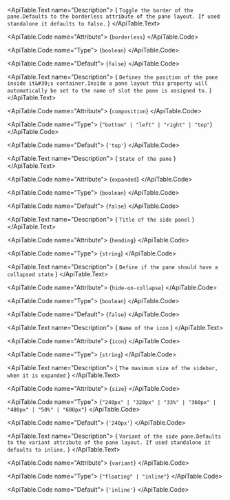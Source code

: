 <ApiTable id="property-borderless">
  <ApiTable.PropertyHeader name="borderless" singleFramework="">
  </ApiTable.PropertyHeader>

  <ApiTable.Text name="Description">
    { `Toggle the border of the pane.Defaults to the borderless attribute of the pane layout. If used standalone it defaults to false.` }
  </ApiTable.Text>

  <ApiTable.Code name="Attribute">
    {`borderless`}
  </ApiTable.Code>

  <ApiTable.Code name="Type">
   {`boolean`}
  </ApiTable.Code>

  <ApiTable.Code name="Default">
    {`false`}
  </ApiTable.Code>

</ApiTable>
<ApiTable id="property-composition">
  <ApiTable.PropertyHeader name="composition" singleFramework="">
  </ApiTable.PropertyHeader>

  <ApiTable.Text name="Description">
    { `Defines the position of the pane inside it&#39;s container.Inside a pane layout this property will automatically be set to the name of slot the pane is assigned to.` }
  </ApiTable.Text>

  <ApiTable.Code name="Attribute">
    {`composition`}
  </ApiTable.Code>

  <ApiTable.Code name="Type">
   {`"bottom" | "left" | "right" | "top"`}
  </ApiTable.Code>

  <ApiTable.Code name="Default">
    {`'top'`}
  </ApiTable.Code>

</ApiTable>
<ApiTable id="property-expanded">
  <ApiTable.PropertyHeader name="expanded" singleFramework="">
  </ApiTable.PropertyHeader>

  <ApiTable.Text name="Description">
    { `State of the pane` }
  </ApiTable.Text>

  <ApiTable.Code name="Attribute">
    {`expanded`}
  </ApiTable.Code>

  <ApiTable.Code name="Type">
   {`boolean`}
  </ApiTable.Code>

  <ApiTable.Code name="Default">
    {`false`}
  </ApiTable.Code>

</ApiTable>
<ApiTable id="property-heading">
  <ApiTable.PropertyHeader name="heading" singleFramework="">
  </ApiTable.PropertyHeader>

  <ApiTable.Text name="Description">
    { `Title of the side panel` }
  </ApiTable.Text>

  <ApiTable.Code name="Attribute">
    {`heading`}
  </ApiTable.Code>

  <ApiTable.Code name="Type">
   {`string`}
  </ApiTable.Code>


</ApiTable>
<ApiTable id="property-hideOnCollapse">
  <ApiTable.PropertyHeader name="hideOnCollapse" singleFramework="">
  </ApiTable.PropertyHeader>

  <ApiTable.Text name="Description">
    { `Define if the pane should have a collapsed state` }
  </ApiTable.Text>

  <ApiTable.Code name="Attribute">
    {`hide-on-collapse`}
  </ApiTable.Code>

  <ApiTable.Code name="Type">
   {`boolean`}
  </ApiTable.Code>

  <ApiTable.Code name="Default">
    {`false`}
  </ApiTable.Code>

</ApiTable>
<ApiTable id="property-icon">
  <ApiTable.PropertyHeader name="icon" singleFramework="">
  </ApiTable.PropertyHeader>

  <ApiTable.Text name="Description">
    { `Name of the icon` }
  </ApiTable.Text>

  <ApiTable.Code name="Attribute">
    {`icon`}
  </ApiTable.Code>

  <ApiTable.Code name="Type">
   {`string`}
  </ApiTable.Code>


</ApiTable>
<ApiTable id="property-size">
  <ApiTable.PropertyHeader name="size" singleFramework="">
  </ApiTable.PropertyHeader>

  <ApiTable.Text name="Description">
    { `The maximum size of the sidebar, when it is expanded` }
  </ApiTable.Text>

  <ApiTable.Code name="Attribute">
    {`size`}
  </ApiTable.Code>

  <ApiTable.Code name="Type">
   {`"240px" | "320px" | "33%" | "360px" | "480px" | "50%" | "600px"`}
  </ApiTable.Code>

  <ApiTable.Code name="Default">
    {`'240px'`}
  </ApiTable.Code>

</ApiTable>
<ApiTable id="property-variant">
  <ApiTable.PropertyHeader name="variant" singleFramework="">
  </ApiTable.PropertyHeader>

  <ApiTable.Text name="Description">
    { `Variant of the side pane.Defaults to the variant attribute of the pane layout. If used standalone it defaults to inline.` }
  </ApiTable.Text>

  <ApiTable.Code name="Attribute">
    {`variant`}
  </ApiTable.Code>

  <ApiTable.Code name="Type">
   {`"floating" | "inline"`}
  </ApiTable.Code>

  <ApiTable.Code name="Default">
    {`'inline'`}
  </ApiTable.Code>

</ApiTable>
